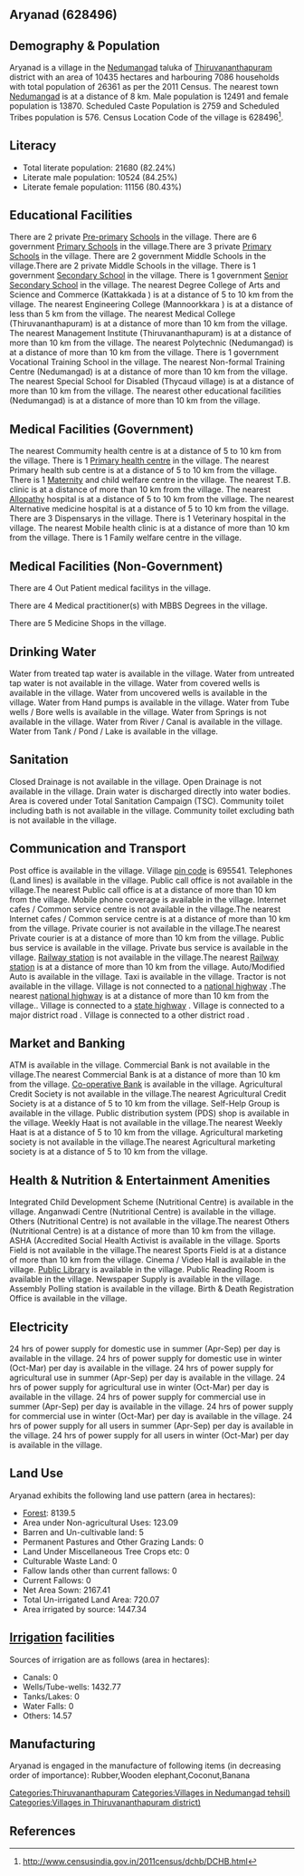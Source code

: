 {{Infobox settlement
| name=Aryanad
| native_name=
| native_name_lang=
| other_name=
| nickname=
| settlement_type=Village
| image_skyline=
| image_alt=
| image_caption=
| pushpin_map=India Kerala
| pushpin_label_position=right
| pushpin_map_alt=
| pushpin_map_caption=Location in Kerala, India
| latd=
| latm=
| lats=
| latNS=
| longd=
| longm=
| longs=
| longEW=
| coordinates_display=inline,title
| subdivision_type=Country
| subdivision_name={{flag|India}}
| subdivision_type1=[[States and territories of India|State]]
| subdivision_name1=Kerala 
| subdivision_type2=[[List of districts of India|District]]
| subdivision_name2=Thiruvananthapuram
| subdivision_type3=Tahsil
| subdivision_name3=Nedumangad
| website=
| established_title=<!-- Established -->
| established_date=
| founder=
| named_for=
| government_type=
| governing_body=
| unit_pref=Metric=
| area_footnotes=
| area_rank=
| area_total_km2=104.35
| elevation_footnotes=
| elevation_m=
| population_total=26361
| population_as_of=2011
| population_rank=
| population_density_km2=252
| population_demonym=
| population_footnotes=
| demographics_type1=Languages
| demographics1_title1=Official
| demographics1_info1=[[Malayalam language|Malayalam]]
| timezone1=[[Indian Standard Time|IST]]
| utc_offset1==+5:30
| postal_code_type=[[Postal Index Number|PIN]]
| postal_code=695541
| area_code_type=Telephone code
| area_code=
| registration_plate=
| blank1_name_sec1=Nearest city
| blank1_info_sec1=[[Nedumangad]]
| blank2_name_sec1=[[Human sex ratio|Sex ratio]]
| blank2_info_sec1=1110 [[male|♂]]/[[female|♀]]
| blank3_name_sec1=Literacy
| blank3_info_sec1=82.24%
| blank1_name_sec2=[[2011 Census of India|2011 census]] code
| blank1_info_sec2=628496
| footnotes=
}}

== Aryanad (628496) ==

== Demography & Population ==

Aryanad is a village in the [[Nedumangad]] taluka of [[Thiruvananthapuram]] district with an area of 10435 hectares and harbouring 7086 households with total population of 26361 as per the 2011 Census. The nearest town [[Nedumangad]] is at a distance of 8 km. Male population is 12491 and female population is 13870. Scheduled Caste Population is 2759 and Scheduled Tribes population is 576. Census Location Code of the village is 628496<ref>http://www.censusindia.gov.in/2011census/dchb/DCHB.html</ref>.


== Literacy ==  
* Total literate population: 21680 (82.24%)
* Literate male population: 10524 (84.25%)
* Literate female population: 11156 (80.43%)


== Educational Facilities ==  
There are 2 private [[Pre-primary]] [[School]]s in the village.
There are 6 government [[Primary School]]s in the village.There are 3 private [[Primary School]]s in the village.
There are 2 government Middle Schools in the village.There are 2 private Middle Schools in the village.
There is 1 government [[Secondary School]] in the village.
There is 1 government [[Senior Secondary School]] in the village.
The nearest Degree College of Arts and Science and Commerce (Kattakkada ) is at a distance of 5 to 10 km from the village.
The nearest Engineering College (Mannoorkkara ) is at a distance of less than 5 km from the village.
The nearest Medical College (Thiruvananthapuram) is at a distance of more than 10 km from the village.
The nearest Management Institute (Thiruvananthapuram) is at a distance of more than 10 km from the village.
The nearest Polytechnic (Nedumangad) is at a distance of more than 10 km from the village.
There is 1 government Vocational Training School in the village.
The nearest Non-formal Training Centre (Nedumangad) is at a distance of more than 10 km from the village.
The nearest Special School for Disabled (Thycaud village) is at a distance of more than 10 km from the village.
The nearest other educational facilities (Nedumangad) is at a distance of more than 10 km from the village.


== Medical Facilities (Government) ==
The nearest Commumity health centre is at a distance of 5 to 10 km from the village.
There is 1 [[Primary health centre]] in the village.
The nearest Primary health sub centre is at a distance of 5 to 10 km from the village.
There is 1 [[Maternity]] and child welfare centre in the village.
The nearest T.B. clinic is at a distance of more than 10 km from the village.
The nearest [[Allopathy]] hospital is at a distance of 5 to 10 km from the village.
The nearest Alternative medicine hospital is at a distance of 5 to 10 km from the village.
There are 3 Dispensarys in the village.
There is 1 Veterinary hospital in the village.
The nearest Mobile health clinic is at a distance of more than 10 km from the village.
There is 1 Family welfare centre in the village.


== Medical Facilities (Non-Government) ==
There are 4 Out Patient medical facilitys in the village.


There are 4 Medical practitioner(s) with MBBS Degrees in the village.



There are 5 Medicine Shops in the village.



== Drinking Water ==
Water from treated tap water is available in the village.
Water from untreated tap water is not available in the village.
Water from covered wells is available in the village.
Water from uncovered wells is available in the village.
Water from Hand pumps is available in the village.
Water from Tube wells / Bore wells is available in the village.
Water from Springs is not available in the village.
Water from River / Canal is available in the village.
Water from Tank / Pond / Lake is available in the village.


== Sanitation ==
Closed Drainage is not available in the village.
Open Drainage is not available in the village.
Drain water is discharged directly into water bodies.
Area is covered under Total Sanitation Campaign (TSC).
Community toilet including bath is not available in the village.
Community toilet excluding bath is not available in the village.


== Communication and Transport ==
Post office is available in the village.
Village [[pin code]] is 695541.
Telephones (Land lines) is available in the village.
Public call office is not available in the village.The nearest Public call office is at a distance of more than 10 km from the village.
Mobile phone coverage is available in the village.
Internet cafes / Common service centre is not available in the village.The nearest Internet cafes / Common service centre is at a distance of more than 10 km from the village.
Private courier is not available in the village.The nearest Private courier is at a distance of more than 10 km from the village.
Public bus service is available in the village.
Private bus service is available in the village.
[[Railway station]] is not available in the village.The nearest [[Railway station]] is at a distance of more than 10 km from the village.
Auto/Modified Auto is available in the village.
Taxi is available in the village.
Tractor is not available in the village.
Village is not connected to a [[national highway]] .The nearest [[national highway]] is at a distance of more than 10 km from the village..
Village is connected to a [[state highway]]  .
Village is connected to a major district road    .
Village is connected to a other district road  .







== Market and Banking ==
ATM is available in the village.
Commercial Bank is not available in the village.The nearest Commercial Bank is at a distance of more than 10 km from the village.
[[Co-operative Bank]] is available in the village.
Agricultural Credit Society is not available in the village.The nearest Agricultural Credit Society is at a distance of 5 to 10 km from the village.
Self-Help Group is available in the village.
Public distribution system (PDS) shop is available in the village.
Weekly Haat is not available in the village.The nearest Weekly Haat is at a distance of 5 to 10 km from the village.
Agricultural marketing society is not available in the village.The nearest Agricultural marketing society is at a distance of 5 to 10 km from the village.


== Health & Nutrition & Entertainment Amenities ==
Integrated Child Development Scheme (Nutritional Centre) is available in the village.
Anganwadi Centre (Nutritional Centre) is available in the village.
Others (Nutritional Centre) is not available in the village.The nearest Others (Nutritional Centre) is at a distance of more than 10 km from the village.
ASHA (Accredited Social Health Activist is available in the village.
Sports Field is not available in the village.The nearest Sports Field is at a distance of more than 10 km from the village.
Cinema / Video Hall is available in the village.
[[Public Library]] is available in the village.
Public Reading Room is available in the village.
Newspaper Supply is available in the village.
Assembly Polling station is available in the village.
Birth & Death Registration Office is available in the village.


== Electricity ==
24 hrs of power supply for domestic use in summer (Apr-Sep) per day is available in the village.
24 hrs of power supply for domestic use in winter (Oct-Mar) per day is available in the village.
24 hrs of power supply for agricultural use in summer (Apr-Sep) per day is available in the village.
24 hrs of power supply for agricultural use in winter (Oct-Mar) per day is available in the village.
24 hrs of power supply for commercial use in summer (Apr-Sep) per day is available in the village.
24 hrs of power supply for commercial use in winter (Oct-Mar) per day is available in the village.
24 hrs of power supply for all users in summer (Apr-Sep) per day is available in the village.
24 hrs of power supply for all users in winter (Oct-Mar) per day is available in the village.


== Land Use ==
Aryanad exhibits the following land use pattern (area in hectares):
* [[Forest]]: 8139.5
* Area under Non-agricultural Uses: 123.09
* Barren and Un-cultivable land: 5
* Permanent Pastures and Other Grazing Lands: 0
* Land Under Miscellaneous Tree Crops etc: 0
* Culturable Waste Land: 0
* Fallow lands other than current fallows: 0
* Current Fallows: 0
* Net Area Sown: 2167.41
* Total Un-irrigated Land Area: 720.07
* Area irrigated by source: 1447.34


== [[Irrigation]] facilities ==
Sources of irrigation are as follows (area in hectares):
* Canals: 0
* Wells/Tube-wells: 1432.77
* Tanks/Lakes: 0
* Water Falls: 0
* Others: 14.57


== Manufacturing ==
Aryanad is engaged in the manufacture of following items (in decreasing order of importance): Rubber,Wooden elephant,Coconut,Banana


[[Categories:Thiruvananthapuram]]
[[Categories:Villages in Nedumangad tehsil)]]
[[Categories:Villages in Thiruvananthapuram district)]]


== References ==
{{Reflist}}


